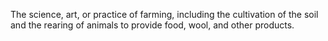The science, art, or practice of farming, including the cultivation of the soil and the rearing of animals to provide food, wool, and other products.
